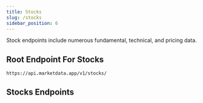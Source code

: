 ```yaml
---
title: Stocks
slug: /stocks
sidebar_position: 6
---
```


Stock endpoints include numerous fundamental, technical, and pricing data.

## Root Endpoint For Stocks
```
https://api.marketdata.app/v1/stocks/
```

## Stocks Endpoints


<DocCardList items={useCurrentSidebarCategory().items} />
